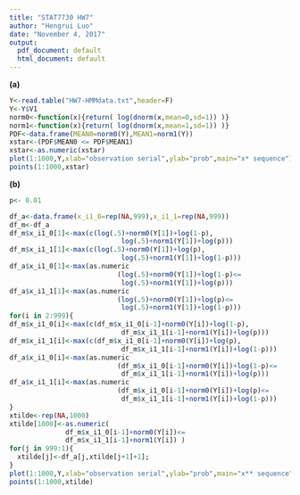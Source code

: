 ---
title: "STAT7730 HW7"
author: "Hengrui Luo"
date: "November 4, 2017"
output:
  pdf_document: default
  html_document: default
---

**(a)**
```{r}
Y<-read.table("HW7-HMMdata.txt",header=F)
Y<-Y$V1
norm0<-function(x){return( log(dnorm(x,mean=0,sd=1)) )}
norm1<-function(x){return( log(dnorm(x,mean=1,sd=1)) )}
PDF<-data.frame(MEAN0=norm0(Y),MEAN1=norm1(Y))
xstar<-(PDF$MEAN0 <= PDF$MEAN1)
xstar<-as.numeric(xstar)
plot(1:1000,Y,xlab="observation serial",ylab="prob",main="x* sequence")
points(1:1000,xstar)

```

**(b)**
```{r}
p<- 0.01

df_a<-data.frame(x_i1_0=rep(NA,999),x_i1_1=rep(NA,999))
df_m<-df_a
df_m$x_i1_0[1]<-max(c(log(.5)+norm0(Y[1])+log(1-p),
                            log(.5)+norm1(Y[1])+log(p)))
df_m$x_i1_1[1]<-max(c(log(.5)+norm0(Y[1])+log(p),
                            log(.5)+norm1(Y[1])+log(1-p)))
df_a$x_i1_0[1]<-max(as.numeric
                           (log(.5)+norm0(Y[1])+log(1-p)<=
                            log(.5)+norm1(Y[1])+log(p)))
df_a$x_i1_1[1]<-max(as.numeric
                           (log(.5)+norm0(Y[1])+log(p)<=
                            log(.5)+norm1(Y[1])+log(1-p)))
for(i in 2:999){
df_m$x_i1_0[i]<-max(c(df_m$x_i1_0[i-1]+norm0(Y[i])+log(1-p),
                            df_m$x_i1_1[i-1]+norm1(Y[i])+log(p)))
df_m$x_i1_1[i]<-max(c(df_m$x_i1_0[i-1]+norm0(Y[i])+log(p),
                            df_m$x_i1_1[i-1]+norm1(Y[i])+log(1-p)))
df_a$x_i1_0[i]<-max(as.numeric
                           (df_m$x_i1_0[i-1]+norm0(Y[i])+log(1-p)<=
                            df_m$x_i1_1[i-1]+norm1(Y[i])+log(p)))
df_a$x_i1_1[i]<-max(as.numeric
                           (df_m$x_i1_0[i-1]+norm0(Y[i])+log(p)<=
                            df_m$x_i1_1[i-1]+norm1(Y[i])+log(1-p)))
}
xtilde<-rep(NA,1000) 
xtilde[1000]<-as.numeric(
              df_m$x_i1_0[i-1]+norm0(Y[i])<=
              df_m$x_i1_1[i-1]+norm1(Y[i]) )
for(j in 999:1){
  xtilde[j]<-df_a[j,xtilde[j+1]+1];
}
plot(1:1000,Y,xlab="observation serial",ylab="prob",main="x** sequence")
points(1:1000,xtilde)
```

